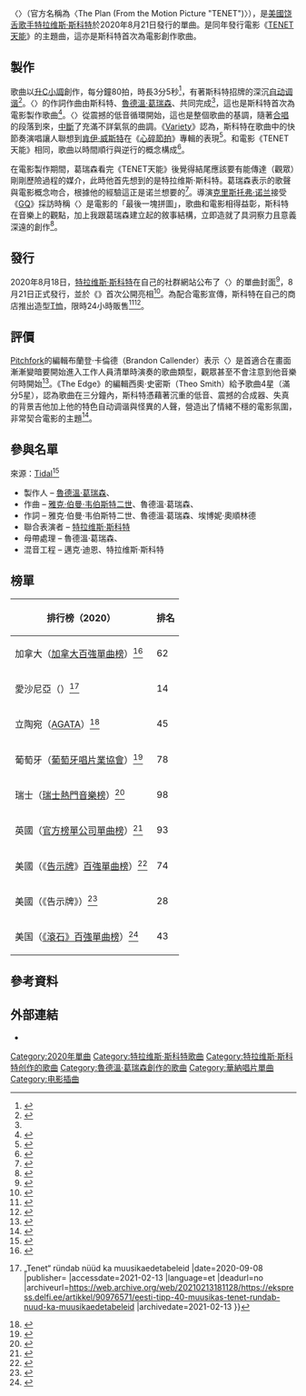 {{NotChineseTitle|time=2020-09-15T07:19:07+00:00}}
{{noteTA
|G1=Show
|G2=IT
|G3=Music
|1=zh-hant:TENET天能; zh-cn:信条;
|2=zh-hant:魯德溫·葛瑞森; zh-hans:路德维希·葛兰森;
|3=zh-hant:葛瑞森; zh-hans:葛兰森;
|4=zh-cn:克里斯托弗; zh-tw:克里斯多福; zh-hk:基斯杜化;
|5=zh-cn:诺兰; zh-tw:諾蘭; zh-hk:路蘭;
|6=zh-cn:斯科特; zh-hk:史葛; zh-tw:史考特;
}}
{{Infobox song
| name          = {{lang|en|The Plan}}
| album         = {{le|天能電影原聲帶|Tenet (soundtrack)}}
| cover         = The Plan by Travis Scott.png
| alt           =
| type          = single
| artist        = [[特拉维斯·斯科特|特拉维斯·斯科特]]
| released      = {{start date|2020|8|21|mf=y}}
| recorded      = 2020年
| genre         = 嘻哈、饒舌
| length        = {{Duration|m=3|s=05}}
| label         = [[華納兄弟|華納]]
| writer        = {{hlist|[[特拉维斯·斯科特|雅克·伯曼·韦伯斯特二世]]|[[魯德溫·葛瑞森|魯德溫·葛瑞森]]|{{le|埃博妮·奧順林德|WondaGurl}}}}
| producer      = {{hlist|葛瑞森|奧順林德}}
| chronology    = [[特拉维斯·斯科特|特拉维斯·斯科特]]
| prev_title    = {{le|Wash Us in the Blood}}
| prev_year     = 2020
| next_title    = {{le|Franchise (歌曲)|Franchise (song)|Franchise}}
| next_year     = 2020
| misc          =
{{External music video|1={{YouTube|WDSq16hvZ68|〈The Plan〉}}|header=Visualizer|type=single}}
}}

〈'''{{lang|en|The Plan}}'''〉（官方名稱為〈The Plan (From the Motion Picture "TENET")〉），是[[美國|美國]][[饶舌歌手|饶舌歌手]][[特拉维斯·斯科特|特拉维斯·斯科特]]於2020年8月21日發行的單曲。是同年發行電影《[[TENET天能|TENET天能]]》的主題曲，這亦是斯科特首次為電影創作歌曲。

==製作==
{{Listen
| pos = left
| filename = Travis Scott - The Plan.ogg
| title =〈The Plan〉
| description =時長30秒的〈{{lang|en|The Plan}}〉副歌片段。
}}

歌曲以[[升C小調|升C小調]]創作，每分鐘80拍，時長3分5秒<ref>{{Cite web |url=https://musicstax.com/track/the-plan/551xyaSJsg8hILXFq9JdST |title=Key and BPM of The Plan by Travis Scott |website=musicstax.com |language=en-US |accessdate=2020-09-15 |archivedate=2020-09-15 |archiveurl=https://web.archive.org/web/20200915155601/https://musicstax.com/track/the-plan/551xyaSJsg8hILXFq9JdST |deadurl=no }}</ref>，有著斯科特招牌的深沉[[自动调谐|自动调谐]]<ref>{{Cite web |url=https://www.abc.net.au/triplej/news/musicnews/listen-travis-scott-the-plan-tenet-movie-song-christopher-nolan/12584016 |title=Listen to Travis Scott's new Tenet single 'The Plan' |work=[[澳大利亚广播公司|ABC]] |date=2020-08-23 |accessdate=2020-09-16 |language=en |deadurl=no |archiveurl=https://web.archive.org/web/20200916052240/https://www.abc.net.au/triplej/news/musicnews/listen-travis-scott-the-plan-tenet-movie-song-christopher-nolan/12584016 |archivedate=2020-09-16 }}</ref>。〈{{lang|en|The Plan}}〉的作詞作曲由斯科特、[[魯德溫·葛瑞森|魯德溫·葛瑞森]]、{{le|埃博妮·奧順林德|WondaGurl}}共同完成<ref name="credits" />，這也是斯科特首次為電影製作歌曲<ref>{{Cite web |url=https://www.billboard.com/articles/columns/hip-hop/9436582/travis-scott-tenet-song-details |title=Travis Scott Is Ready to Melt Your Brain With His 'Tenet' Theme Song: Here's When You Can Hear It |first=Gil |last=Kaufman |work=[[告示牌_(雜誌)|Billboard]] |date=2020-08-21 |accessdate=2020-08-29 |language=en |deadurl=no |archiveurl=https://web.archive.org/web/20200829234458/https://www.billboard.com/articles/columns/hip-hop/9436582/travis-scott-tenet-song-details |archivedate=2020-08-29 }}</ref>。〈{{lang|en|The Plan}}〉從震撼的低音循環開始，這也是整個歌曲的基調，隨著[[合唱|合唱]]的段落到來，[[中斷|中斷]]了充滿不詳氣氛的曲調。《[[綜藝_(雜誌)|Variety]]》認為，斯科特在歌曲中的快節奏演唱讓人聯想到[[肯伊·威斯特|肯伊·威斯特]]在《[[心碎節拍|心碎節拍]]》專輯的表現<ref>{{Cite web |url=https://variety.com/2020/music/news/travis-scott-tenet-the-plan-christopher-nolan-1234744625/ |title=Travis Scott Releases New Song ‘The Plan’ From Christopher Nolan’s ‘Tenet’ |first=Ellise |last=Shafer |date=2020-08-22 |accessdate=2020-09-16 |work=[[綜藝_(雜誌)|Variety]] |language=en |deadurl=no |archiveurl=https://web.archive.org/web/20200916055107/https://variety.com/2020/music/news/travis-scott-tenet-the-plan-christopher-nolan-1234744625/ |archivedate=2020-09-16 }}</ref>。和電影《TENET天能》相同，歌曲以時間順行與逆行的概念構成<ref>{{Cite web |url=https://screenrant.com/tenet-movie-travis-scott-plan-song-reveals/ |title=Tenet: What Travis Scott's "The Plan" Reveals About Nolan's Movie |first=Craig |last=Elvy |date=2020-08-22 |accessdate=2020-09-16 |work=[[Screen_Rant|Screen Rant]] |language=en |deadurl=no |archiveurl=https://web.archive.org/web/20200916051333/https://screenrant.com/tenet-movie-travis-scott-plan-song-reveals/ |archivedate=2020-09-16 }}</ref>。

在電影製作期間，葛瑞森看完《TENET天能》後覺得結尾應該要有能傳達（觀眾）剛剛歷險過程的媒介，此時他首先想到的是特拉维斯·斯科特。葛瑞森表示的歌聲與電影概念吻合，根據他的經驗這正是诺兰想要的<ref>{{Cite web |url=https://www.rollingstone.com/music/music-news/travis-scott-the-plan-song-tenet-soundtrack-1047792/ |title=Travis Scott Drops New Song ‘The Plan’ From ‘Tenet’ Soundtrack |first1=Althea |last1=Legaspi |first2=Daniel |last2=Kreps |date=2020-08-22 |accessdate=2020-09-15 |work=[[滾石_(雜誌)|Rolling Stone]] |language=en |deadurl=no |archiveurl=https://web.archive.org/web/20200915191503/https://www.rollingstone.com/music/music-news/travis-scott-the-plan-song-tenet-soundtrack-1047792/ |archivedate=2020-09-15 }}</ref>。導演[[克里斯托弗·诺兰|克里斯托弗·诺兰]]接受《[[GQ|GQ]]》採訪時稱〈{{lang|en|The Plan}}〉是電影的「最後一塊拼圖」，歌曲和電影相得益彰，斯科特在音樂上的觀點，加上我跟葛瑞森建立起的敘事結構，立即造就了具洞察力且意義深遠的創作<ref>{{Cite web |url=https://www.gq.com/story/travis-scott-september-2020-cover-profile |title=How Travis Scott Defied the Rules of Celebrity to Become King of the Youth |first=Gerrick |last=D. Kennedy |date=2020-08-18 |accessdate=2020-09-15 |work=[[GQ|GQ]] |language=en |deadurl=no |archiveurl=https://web.archive.org/web/20200904144913/https://www.gq.com/story/travis-scott-september-2020-cover-profile |archivedate=2020-09-04 }}</ref>。

==發行==
2020年8月18日，[[特拉维斯·斯科特|特拉维斯·斯科特]]在自己的社群網站公布了〈{{lang|en|The Plan}}〉的單曲封面<ref>{{Cite web |url=https://www.rap-up.com/2020/08/19/travis-scott-announces-tenet-single-the-plan/amp/ |title=Travis Scott Announces ‘Tenet’ Single ‘The Plan’ |date=2020-08-19 |accessdate=2020-09-16 |work={{le|Rap-Up}} |language=en |deadurl=no |archiveurl=https://web.archive.org/web/20200916045326/https://www.rap-up.com/2020/08/19/travis-scott-announces-tenet-single-the-plan/amp/ |archivedate=2020-09-16 }}</ref>，8月21日正式發行，並於《{{le|NBA on TNT}}》首次公開亮相<ref>{{Cite web |url=https://www.vulture.com/2020/08/travis-scott-drops-new-song-the-plan-from-tenet-soundtrack.html |title=Listen to Travis Scott’s New Song ‘The Plan’ From Christoper Nolan’s Tenet Soundtrack |first=Halle |last=Kiefer |date=2020-08-22 |accessdate=2020-09-15 |work={{le|Vulture.com}} |language=en |deadurl=no |archiveurl=https://web.archive.org/web/20200915180431/https://www.vulture.com/2020/08/travis-scott-drops-new-song-the-plan-from-tenet-soundtrack.html |archivedate=2020-09-15 }}</ref>。為配合電影宣傳，斯科特在自己的商店推出造型[[T恤|T恤]]，限時24小時販售<ref>{{Cite web |url=https://respect-mag.com/2020/08/travis-scott-releases-new-single-the-plan-for-tenet-with-limited-edition-cactus-jack-for-tenet-t-shirt-available-for-24-hours/ |title=Travis Scott Releases New Single “The Plan” For ‘Tenet’ With Limited Edition Cactus Jack For ‘Tenet’ T-Shirt Available For 24 Hours |first=Ayana |last=Rashed |date=2020-08-22 |accessdate=2020-09-15 |work={{le|Respect (雜誌)|Respect (magazine)|Respect}} |language=en |deadurl=no |archiveurl=https://web.archive.org/web/20200915175535/https://respect-mag.com/2020/08/travis-scott-releases-new-single-the-plan-for-tenet-with-limited-edition-cactus-jack-for-tenet-t-shirt-available-for-24-hours/ |archivedate=2020-09-15 }}</ref><ref>{{Cite web |url=https://hypebeast.cn/2020/8/travis-scott-cactus-jack-for-tenet-t-shirt-release |title=Travis Scott 推出科幻电影《信条 Tenet》全新别注 T-Shirt |first=Leo |last=Huang |date=2020-08-22 |accessdate=2020-09-15 |work=HYPEBEAST |language=zh-hans |deadurl=yes |archiveurl=https://web.archive.org/web/20200915175428/https://hypebeast.cn/2020/8/travis-scott-cactus-jack-for-tenet-t-shirt-release |archivedate=2020-09-15 }}</ref>。

==評價==
[[Pitchfork_Media|Pitchfork]]的編輯布蘭登·卡倫德（Brandon Callender）表示〈{{lang|en|The Plan}}〉是首適合在畫面漸漸變暗要開始進入工作人員清單時演奏的歌曲類型，觀眾甚至不會注意到他音樂何時開始<ref>{{Cite web |url=https://pitchfork.com/reviews/tracks/travis-scott-the-plan/ |title=Travis Scott “The Plan” |first=Brandon |last=Callender |date=2020-08-24 |accessdate=2020-09-16 |work=[[Pitchfork_Media|Pitchfork]] |language=en |deadurl=yes |archiveurl=https://web.archive.org/web/20200916053551/https://pitchfork.com/reviews/tracks/travis-scott-the-plan/ |archivedate=2020-09-16 }}</ref>。《The Edge》的編輯西奧·史密斯（Theo Smith）給予歌曲4星（滿分5星），認為歌曲在三分鐘內，斯科特憑藉著沉重的低音、震撼的合成器、失真的背景吉他加上他的特色自动调谐與怪異的人聲，營造出了情緒不穩的電影氛圍，非常契合電影的主題<ref>{{Cite web |url=https://www.theedgesusu.co.uk/records/singles/2020/08/25/review-travis-scott-the-plan-a-strange-match-that-fits-into-a-larger-picture/ |title=Review: Travis Scott – The Plan; A Strange Match That Fits into a Larger Picture |first=Theo |last=Smith |date=2020-08-25 |accessdate=2020-09-16 |work=The Edge |language=en |deadurl=no |archiveurl=https://web.archive.org/web/20200916052928/https://www.theedgesusu.co.uk/records/singles/2020/08/25/review-travis-scott-the-plan-a-strange-match-that-fits-into-a-larger-picture/ |archivedate=2020-09-16 }}</ref>。

==參與名單==
來源：[[Tidal|Tidal]]<ref name="credits">{{Cite web |title=Travis Scott / The Plan (From the Motion Picture "TENET") |url=https://listen.tidal.com/album/152713161/credits |accessdate=2020-09-15 |language=en |work=[[Tidal|Tidal]] |archiveurl=https://web.archive.org/web/20200915162739/https://listen.tidal.com/album/152713161/credits |archivedate=2020-09-15 |deadurl=no }}</ref>

{{div col|2}}
*製作人 – [[魯德溫·葛瑞森|魯德溫·葛瑞森]]、{{le|wondaGURL|WondaGurl}}
*作曲 – [[特拉维斯·斯科特|雅克·伯曼·韦伯斯特二世]]、魯德溫·葛瑞森、{{le|埃博妮·奧順林德|WondaGurl}}
*作詞 – 雅克·伯曼·韦伯斯特二世、魯德溫·葛瑞森、埃博妮·奧順林德
*聯合表演者 – [[特拉维斯·斯科特|特拉维斯·斯科特]]
*母帶處理 – 魯德溫·葛瑞森、{{le|邁克·迪恩|Mike Dean (record producer)}}
*混音工程 – 邁克·迪恩、特拉维斯·斯科特
{{Div col end}}

==榜單==
{| class="wikitable sortable plainrowheaders" style="text-align:center"
|-
! scope="col"| 排行榜（2020）
! scope="col"| 排名
|-
! scope="row"| 加拿大（[[加拿大百強單曲榜|加拿大百強單曲榜]]）<ref>{{Cite web |url=https://www.billboard.com/charts/canadian-hot-100/2020-09-05 |title=Canadian Hot 100 The week of September 5, 2020 |work=[[告示牌_(雜誌)|Billboard]] |accessdate=2020-09-02 |language=en |deadurl=no |archiveurl=https://web.archive.org/web/20200902005917/https://www.billboard.com/charts/canadian-hot-100/2020-09-05 |archivedate=2020-09-02 }}</ref>
| 62
|-
! scope="row"| 愛沙尼亞（{{le|Eesti Tipp-40}}）<ref>{{cite web |url=https://ekspress.delfi.ee/artikkel/90976571/eesti-tipp-40-muusikas-tenet-rundab-nuud-ka-muusikaedetabeleid? |script-title=et:EESTI TIPP-40 MUUSIKAS {{!}} „Tenet“ ründab nüüd ka muusikaedetabeleid |date=2020-09-08 |publisher={{le|Eesti Ekspress}} |accessdate=2021-02-13 |language=et |deadurl=no |archiveurl=https://web.archive.org/web/20210213181128/https://ekspress.delfi.ee/artikkel/90976571/eesti-tipp-40-muusikas-tenet-rundab-nuud-ka-muusikaedetabeleid |archivedate=2021-02-13 }}</ref>
| 14
|-
! scope="row"| 立陶宛（[[AGATA_(組織)|AGATA]]）<ref>{{cite web |url=https://www.agata.lt/lt/naujienos/savaites-klausomiausi-2020w36/ |script-title=lt:2020 36-os savaitės klausomiausi (TOP 100) |publisher=[[AGATA_(組織)|AGATA]] |accessdate=2020-09-15 |language=lt |deadurl=no |archiveurl=https://web.archive.org/web/20200915183810/https://www.agata.lt/lt/naujienos/savaites-klausomiausi-2020w36/ |archivedate=2020-09-15 }}</ref>
| 45
|-
! scope="row"| 葡萄牙（[[葡萄牙唱片業協會|葡萄牙唱片業協會]]）<ref>{{cite web |url=https://portuguesecharts.com/showitem.asp?interpret=Travis+Scott&titel=The+Plan&cat=s |title=Portuguesecharts.com – Travis Scott – The Plan |publisher=AFP Top 100 Singles |accessdate=2020-09-20 |language=en |deadurl=no |archiveurl=https://web.archive.org/web/20200920042550/https://portuguesecharts.com/showitem.asp?interpret=Travis+Scott&titel=The+Plan&cat=s |archivedate=2020-09-20 }}</ref>
| 78
|-
! scope="row"| 瑞士（[[瑞士熱門音樂榜|瑞士熱門音樂榜]]）<ref>{{cite web |url=http://swisscharts.com/song/Travis-Scott/The-Plan-2059487 |title=Swisscharts.com – Travis Scott – The Plan |publisher=Swiss Singles Chart |accessdate=2020-09-15 |language=en |deadurl=no |archiveurl=https://web.archive.org/web/20200915071130/http://swisscharts.com/song/Travis-Scott/The-Plan-2059487 |archivedate=2020-09-15 }}</ref>
| 98
|-
! scope="row"| 英國（[[官方榜單公司|官方榜單公司]][[英國單曲排行榜|單曲榜]]）<ref>{{cite web |url=https://www.officialcharts.com/charts/singles-chart/20200828/7501/ |title=Official Singles Chart Top 100 28 August 2020 - 03 September 2020 |publisher=[[Official_Charts_Company|Official Charts Company]] |accessdate=2020-09-01 |language=en |deadurl=no |archiveurl=https://web.archive.org/web/20200901072010/https://www.officialcharts.com/charts/singles-chart/ |archivedate=2020-09-01 }}</ref>
| 93
|-
! scope="row"| 美國（《[[告示牌_(雜誌)|告示牌]]》[[告示牌百强单曲榜|百強單曲榜]]）<ref>{{Cite web |url=https://www.billboard.com/charts/hot-100/2020-09-05 |title=Hot 100 Week of September 5, 2020 |work=[[告示牌_(雜誌)|Billboard]] |accessdate=2020-09-08 |language=en |deadurl=no |archiveurl=https://web.archive.org/web/20200908211934/https://www.billboard.com/charts/hot-100/2020-09-05 |archivedate=2020-09-08 }}</ref>
| 74
|-
! scope="row"| 美國（《告示牌》{{le|熱門藍調/嘻哈歌曲榜|Hot R&B/Hip-Hop Songs}}）<ref>{{Cite web |url=https://www.billboard.com/charts/r-b-hip-hop-songs/2020-09-05 |title=Hot R&B/Hip-Hop Songs The week of September 5, 2020 |work=[[告示牌_(雜誌)|Billboard]] |accessdate=2020-09-02 |language=en |deadurl=no |archiveurl=https://web.archive.org/web/20200915071750/https://www.billboard.com/charts/r-b-hip-hop-songs/2020-09-05 |archivedate=2020-09-15 }}</ref>
| 28
|-
! scope="row"| 美国（[[滚石排行榜|《滾石》百強單曲榜]]）<ref>{{Cite web |url=https://www.rollingstone.com/charts/songs/2020-08-27/ |title=Top 100 Songs, August 21, 2020 - August 27, 2020 |work=[[Rolling_Stone|Rolling Stone]] |accessdate=2020-09-01 |language=en |deadurl=no |archiveurl=https://web.archive.org/web/20200901080246/https://www.rollingstone.com/charts/songs/2020-08-27/ |archivedate=2020-09-01 }}</ref>
| 43
|}

==參考資料==
{{reflist|2}}

==外部連結==
* {{MetroLyrics song|travis-scott|the-plan}}
{{Travis Scott}}
{{Authority control}}
{{DEFAULTSORT:Plan}}

[[Category:2020年單曲|Category:2020年單曲]]
[[Category:特拉维斯·斯科特歌曲|Category:特拉维斯·斯科特歌曲]]
[[Category:特拉维斯·斯科特创作的歌曲|Category:特拉维斯·斯科特创作的歌曲]]
[[Category:魯德溫·葛瑞森創作的歌曲|Category:魯德溫·葛瑞森創作的歌曲]]
[[Category:華納唱片單曲|Category:華納唱片單曲]]
[[Category:电影插曲|Category:电影插曲]]